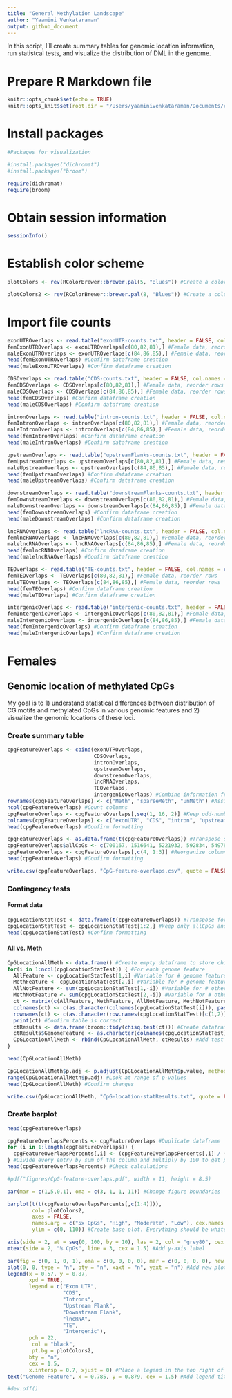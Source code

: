 ```yaml
---
title: "General Methylation Landscape"
author: "Yaamini Venkataraman"
output: github_document
---
```


In this script, I'll create summary tables for genomic location information, run statistcal tests, and visualize the distribution of DML in the genome.

# Prepare R Markdown file

```r
knitr::opts_chunk$set(echo = TRUE)
knitr::opts_knit$set(root.dir = "/Users/yaaminivenkataraman/Documents/ceabigr/output/methylation-landscape/") #Set root directory
```

# Install packages

```r
#Packages for visualization

#install.packages("dichromat")
#install.packages("broom")

require(dichromat)
require(broom)
```

# Obtain session information

```r
sessionInfo()
```

# Establish color scheme

```r
plotColors <- rev(RColorBrewer::brewer.pal(5, "Blues")) #Create a color palette for the barplots. Use 5 shades from RColorBrewer. Reverse the order so the darkest shade is used first.
```

```r
plotColors2 <- rev(RColorBrewer::brewer.pal(8, "Blues")) #Create a color palette for the barplots. Use 8 shades from RColorBrewer. Reverse the order so the darkest shade is used first.
```

# Import file counts

```r
exonUTROverlaps <- read.table("exonUTR-counts.txt", header = FALSE, col.names = c("counts", "filename")) #Import file with all file overlaps
femExonUTROverlaps <- exonUTROverlaps[c(80,82,81),] #Female data, reorder rows
maleExonUTROverlaps <- exonUTROverlaps[c(84,86,85),] #Female data, reorder rows
head(femExonUTROverlaps) #Confirm dataframe creation
head(maleExonUTROverlaps) #Confirm dataframe creation
```

```r
CDSOverlaps <- read.table("CDS-counts.txt", header = FALSE, col.names = c("counts", "filename")) #Import file with all file overlaps
femCDSOverlaps <- CDSOverlaps[c(80,82,81),] #Female data, reorder rows
maleCDSOverlaps <- CDSOverlaps[c(84,86,85),] #Female data, reorder rows
head(femCDSOverlaps) #Confirm dataframe creation
head(maleCDSOverlaps) #Confirm dataframe creation
```

```r
intronOverlaps <- read.table("intron-counts.txt", header = FALSE, col.names = c("counts", "filename")) #Import file with all file overlaps
femIntronOverlaps <- intronOverlaps[c(80,82,81),] #Female data, reorder rows
maleIntronOverlaps <- intronOverlaps[c(84,86,85),] #Female data, reorder rows
head(femIntronOverlaps) #Confirm dataframe creation
head(maleIntronOverlaps) #Confirm dataframe creation
```

```r
upstreamOverlaps <- read.table("upstreamFlanks-counts.txt", header = FALSE, col.names = c("counts", "filename")) #Import file with all file overlaps
femUpstreamOverlaps <- upstreamOverlaps[c(80,82,81),] #Female data, reorder rows
maleUpstreamOverlaps <- upstreamOverlaps[c(84,86,85),] #Female data, reorder rows
head(femUpstreamOverlaps) #Confirm dataframe creation
head(maleUpstreamOverlaps) #Confirm dataframe creation
```

```r
downstreamOverlaps <- read.table("downstreamFlanks-counts.txt", header = FALSE, col.names = c("counts", "filename")) #Import file with all file overlaps
femDownstreamOverlaps <- downstreamOverlaps[c(80,82,81),] #Female data, reorder rows
maleDownstreamOverlaps <- downstreamOverlaps[c(84,86,85),] #Female data, reorder rows
head(femDownstreamOverlaps) #Confirm dataframe creation
head(maleDownstreamOverlaps) #Confirm dataframe creation
```

```r
lncRNAOverlaps <- read.table("lncRNA-counts.txt", header = FALSE, col.names = c("counts", "filename")) #Import file with all file overlaps
femlncRNAOverlaps <- lncRNAOverlaps[c(80,82,81),] #Female data, reorder rows
malelncRNAOverlaps <- lncRNAOverlaps[c(84,86,85),] #Female data, reorder rows
head(femlncRNAOverlaps) #Confirm dataframe creation
head(malelncRNAOverlaps) #Confirm dataframe creation
```

```r
TEOverlaps <- read.table("TE-counts.txt", header = FALSE, col.names = c("counts", "filename")) #Import file with all file overlaps
femTEOverlaps <- TEOverlaps[c(80,82,81),] #Female data, reorder rows
maleTEOverlaps <- TEOverlaps[c(84,86,85),] #Female data, reorder rows
head(femTEOverlaps) #Confirm dataframe creation
head(maleTEOverlaps) #Confirm dataframe creation
```

```r
intergenicOverlaps <- read.table("intergenic-counts.txt", header = FALSE, col.names = c("counts", "filename")) #Import file with all file overlaps
femIntergenicOverlaps <- intergenicOverlaps[c(80,82,81),] #Female data, reorder rows
maleIntergenicOverlaps <- intergenicOverlaps[c(84,86,85),] #Female data, reorder rows
head(femIntergenicOverlaps) #Confirm dataframe creation
head(maleIntergenicOverlaps) #Confirm dataframe creation
```

# Females

## Genomic location of methylated CpGs

My goal is to 1) understand statistical differences between distribution of CG motifs and methylated CpGs in various genomic features and 2) visualize the genomic locations of these loci.

### Create summary table

```r
cpgFeatureOverlaps <- cbind(exonUTROverlaps,
                            CDSOverlaps,
                            intronOverlaps,
                            upstreamOverlaps,
                            downstreamOverlaps,
                            lncRNAOverlaps,
                            TEOverlaps,
                            intergenicOverlaps) #Combine information from all genome features
rownames(cpgFeatureOverlaps) <- c("Meth", "sparseMeth", "unMeth") #Assign row names
ncol(cpgFeatureOverlaps) #Count columns
cpgFeatureOverlaps <- cpgFeatureOverlaps[,seq(1, 16, 2)] #Keep odd-numbered columns (counts)
colnames(cpgFeatureOverlaps) <- c("exonUTR", "CDS", "intron", "upstream", "downstream", "lncRNA", "TE", "intergenic") #Add column names
head(cpgFeatureOverlaps) #Confirm formatting
```

```r
cpgFeatureOverlaps <- as.data.frame(t(cpgFeatureOverlaps)) #Transpose so column names are row names
cpgFeatureOverlaps$allCpGs <- c(700167, 1516641, 5221932, 592834, 549787, 454393, 5424483, 4730728) #Add CpG motif overlap information
cpgFeatureOverlaps <- cpgFeatureOverlaps[,c(4, 1:3)] #Reorganize columns
head(cpgFeatureOverlaps) #Confirm formatting
```

```r
write.csv(cpgFeatureOverlaps, "CpG-feature-overlaps.csv", quote = FALSE, row.names = TRUE) #Save data
```

### Contingency tests

#### Format data

```r
cpgLocationStatTest <- data.frame(t(cpgFeatureOverlaps)) #Transpose for statistical testing
cpgLocationStatTest <- cpgLocationStatTest[1:2,] #keep only allCpGs and Meth data
head(cpgLocationStatTest) #Confirm formatting
```

#### All vs. Meth

```r
CpGLocationAllMeth <- data.frame() #Create empty dataframe to store chi-squared results
for(i in 1:ncol(cpgLocationStatTest)) { #For each genome feature
  AllFeature <- cpgLocationStatTest[1,i] #Variable for # genome feature overlaps for genomic CpGs with data
  MethFeature <- cpgLocationStatTest[2,i] #Variable for # genome feature overlaps for methylated CpGs
  AllNotFeature <- sum(cpgLocationStatTest[1,-i]) #Variable for # other CpG types for genomic CpGs with data
  MethNotFeature <- sum(cpgLocationStatTest[2,-i]) #Variable for # other CpG types for methylated CpGs
  ct <- matrix(c(AllFeature, MethFeature, AllNotFeature, MethNotFeature), ncol = 2) #Create contingency table
  colnames(ct) <- c(as.character(colnames(cpgLocationStatTest[i])), paste0("Not", colnames(cpgLocationStatTest[i]))) #Assign column names: type, not type
  rownames(ct) <- c(as.character(row.names(cpgLocationStatTest)[c(1,2)])) #Assign row names: genomic CpGs with data, methylated CpGs
  print(ct) #Confirm table is correct
  ctResults <- data.frame(broom::tidy(chisq.test(ct))) #Create dataframe storing chi-sq stats results. Use broom::tidy to extract results from test output
  ctResults$GenomeFeature <- as.character(colnames(cpgLocationStatTest)[i]) #Add CpG type to results
  CpGLocationAllMeth <- rbind(CpGLocationAllMeth, ctResults) #Add test statistics to master table
}
```

```r
head(CpGLocationAllMeth)
```


```r
CpGLocationAllMeth$p.adj <- p.adjust(CpGLocationAllMeth$p.value, method = "fdr") #Correct p-value using FDR
range(CpGLocationAllMeth$p.adj) #Look at range of p-values
head(CpGLocationAllMeth) #Confirm changes
```

```r
write.csv(CpGLocationAllMeth, "CpG-location-statResults.txt", quote = FALSE, row.names = TRUE) #Save statistical output
```

### Create barplot

```r
head(cpgFeatureOverlaps)
```

```r
cpgFeatureOverlapsPercents <- cpgFeatureOverlaps #Duplicate dataframe
for (i in 1:length(cpgFeatureOverlaps)) {
  cpgFeatureOverlapsPercents[,i] <- (cpgFeatureOverlapsPercents[,i] / (sum(cpgFeatureOverlapsPercents[,i]))) * 100
} #Divide every entry by sum of the column and multiply by 100 to get percentages. Do not include gene information
head(cpgFeatureOverlapsPercents) #Check calculations
```

```r
#pdf("figures/CpG-feature-overlaps.pdf", width = 11, height = 8.5)

par(mar = c(1,5,0,1), oma = c(3, 1, 1, 11)) #Change figure boundaries

barplot(t(t(cpgFeatureOverlapsPercents[,c(1:4)])), 
        col= plotColors2, 
        axes = FALSE, 
        names.arg = c("5x CpGs", "High", "Moderate", "Low"), cex.names = 1.5,
        ylim = c(0, 110)) #Create base plot. Everything should be white. Do not plot axes. Include sequencing type as labels and set size. Set y-axis specs. 

axis(side = 2, at = seq(0, 100, by = 10), las = 2, col = "grey80", cex.axis = 1.2) #Add y-axis
mtext(side = 2, "% CpGs", line = 3, cex = 1.5) #Add y-axis label

par(fig = c(0, 1, 0, 1), oma = c(0, 0, 0, 0), mar = c(0, 0, 0, 0), new = TRUE) #Create new plot
plot(0, 0, type = "n", bty = "n", xaxt = "n", yaxt = "n") #Add new plot on top of current plot
legend(x = 0.57, y = 0.87, 
       xpd = TRUE,
       legend = c("Exon UTR", 
                  "CDS", 
                  "Introns", 
                  "Upstream Flank", 
                  "Downstream Flank", 
                  "lncRNA", 
                  "TE", 
                  "Intergenic"),
       pch = 22, 
        col = "black", 
        pt.bg = plotColors2,
       bty = "n",
       cex = 1.5, 
       x.intersp = 0.7, xjust = 0) #Place a legend in the top right of the figure with no box
text("Genome Feature", x = 0.785, y = 0.879, cex = 1.5) #Add legend title that is aligned with legend

#dev.off()
```

